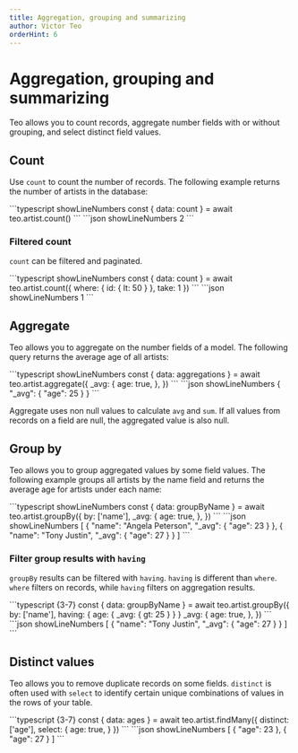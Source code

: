 ```yaml
---
title: Aggregation, grouping and summarizing
author: Victor Teo
orderHint: 6
---
```



# Aggregation, grouping and summarizing

Teo allows you to count records, aggregate number fields with or without
grouping, and select distinct field values.

## Count

Use `count` to count the number of records. The following example returns the
number of artists in the database:

<CodeResult name="HTTP response" defaultOpen={true}>
```typescript showLineNumbers
const { data: count } = await teo.artist.count()
```
```json showLineNumbers
2
```
</CodeResult>

### Filtered count

`count` can be filtered and paginated.

<CodeResult name="HTTP response" defaultOpen={true}>
```typescript showLineNumbers
const { data: count } = await teo.artist.count({
  where: {
    id: { lt: 50 }
  },
  take: 1
})
```
```json showLineNumbers
1
```
</CodeResult>

## Aggregate

Teo allows you to aggregate on the number fields of a model. The following
query returns the average age of all artists:

<CodeResult name="HTTP response" defaultOpen={true}>
```typescript showLineNumbers
const { data: aggregations } = await teo.artist.aggregate({
  _avg: {
    age: true,
  },
})
```
```json showLineNumbers
{
  "_avg": {
    "age": 25
  }
}
```
</CodeResult>

Aggregate uses non null values to calculate `avg` and `sum`. If all values from
records on a field are null, the aggregated value is also null.

## Group by

Teo allows you to group aggregated values by some field values. The following
example groups all artists by the name field and returns the average age for
artists under each name:

<CodeResult name="HTTP response" defaultOpen={true}>
```typescript showLineNumbers
const { data: groupByName } = await teo.artist.groupBy({
  by: ['name'],
  _avg: {
    age: true,
  },
})
```
```json showLineNumbers
[
  {
    "name": "Angela Peterson",
    "_avg": {
      "age": 23
    }
  },
  {
    "name": "Tony Justin",
    "_avg": {
      "age": 27
    }
  }
]
```
</CodeResult>

### Filter group results with `having`

`groupBy` results can be filtered with `having`. `having` is different than
`where`. `where` filters on records, while `having` filters on aggregation
results.

<CodeResult name="HTTP response" defaultOpen={true}>
```typescript {3-7}
const { data: groupByName } = await teo.artist.groupBy({
  by: ['name'],
  having: {
    age: {
      _avg: { gt: 25 }
    }
  }
  _avg: {
    age: true,
  },
})
```
```json showLineNumbers
[
  {
    "name": "Tony Justin",
    "_avg": {
      "age": 27
    }
  }
]
```
</CodeResult>

## Distinct values

Teo allows you to remove duplicate records on some fields. `distinct` is often
used with `select` to identify certain unique combinations of values in the
rows of your table.

<CodeResult name="HTTP response" defaultOpen={true}>
```typescript {3-7}
const { data: ages } = await teo.artist.findMany({
  distinct: ['age'],
  select: {
    age: true,
  }
})
```
```json showLineNumbers
[
  {
    "age": 23
  },
  {
    "age": 27
  }
]
```
</CodeResult>

<PrevNext />
